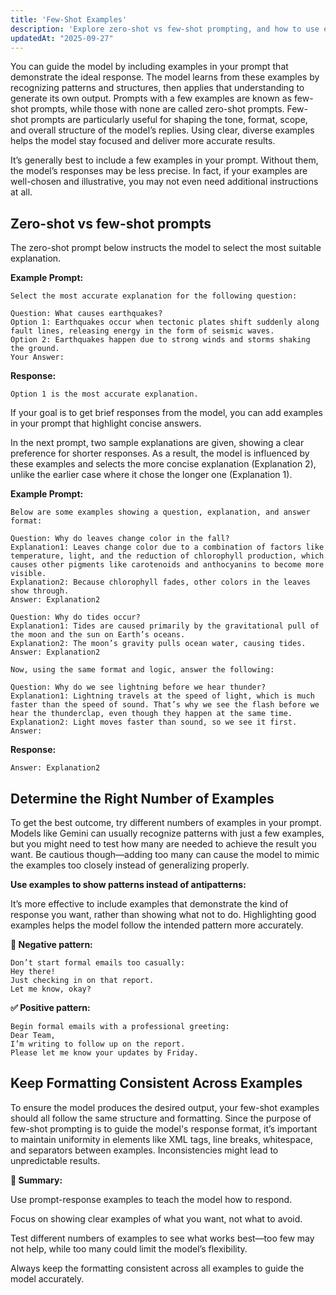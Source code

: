 ```yaml
---
title: 'Few-Shot Examples'
description: 'Explore zero-shot vs few-shot prompting, and how to use examples to teach the model desired output patterns and styles.'
updatedAt: "2025-09-27"
---
```


You can guide the model by including examples in your prompt that demonstrate the ideal response. The model learns from these examples by recognizing patterns and structures, then applies that understanding to generate its own output. Prompts with a few examples are known as few-shot prompts, while those with none are called zero-shot prompts. Few-shot prompts are particularly useful for shaping the tone, format, scope, and overall structure of the model’s replies. Using clear, diverse examples helps the model stay focused and deliver more accurate results.

It’s generally best to include a few examples in your prompt. Without them, the model’s responses may be less precise. In fact, if your examples are well-chosen and illustrative, you may not even need additional instructions at all.

## Zero-shot vs few-shot prompts

The zero-shot prompt below instructs the model to select the most suitable explanation.

**Example Prompt:**

```prompt
Select the most accurate explanation for the following question:

Question: What causes earthquakes?
Option 1: Earthquakes occur when tectonic plates shift suddenly along fault lines, releasing energy in the form of seismic waves.
Option 2: Earthquakes happen due to strong winds and storms shaking the ground.
Your Answer:
```

**Response:**

```response
Option 1 is the most accurate explanation.
```

If your goal is to get brief responses from the model, you can add examples in your prompt that highlight concise answers.

In the next prompt, two sample explanations are given, showing a clear preference for shorter responses. As a result, the model is influenced by these examples and selects the more concise explanation (Explanation 2), unlike the earlier case where it chose the longer one (Explanation 1).

**Example Prompt:**

```prompt
Below are some examples showing a question, explanation, and answer format:

Question: Why do leaves change color in the fall?
Explanation1: Leaves change color due to a combination of factors like temperature, light, and the reduction of chlorophyll production, which causes other pigments like carotenoids and anthocyanins to become more visible.
Explanation2: Because chlorophyll fades, other colors in the leaves show through.
Answer: Explanation2

Question: Why do tides occur?
Explanation1: Tides are caused primarily by the gravitational pull of the moon and the sun on Earth’s oceans.
Explanation2: The moon’s gravity pulls ocean water, causing tides.
Answer: Explanation2

Now, using the same format and logic, answer the following:

Question: Why do we see lightning before we hear thunder?
Explanation1: Lightning travels at the speed of light, which is much faster than the speed of sound. That’s why we see the flash before we hear the thunderclap, even though they happen at the same time.
Explanation2: Light moves faster than sound, so we see it first.
Answer:
```

**Response:**

```response
Answer: Explanation2
```

## Determine the Right Number of Examples

To get the best outcome, try different numbers of examples in your prompt. Models like Gemini can usually recognize patterns with just a few examples, but you might need to test how many are needed to achieve the result you want. Be cautious though—adding too many can cause the model to mimic the examples too closely instead of generalizing properly.

**Use examples to show patterns instead of antipatterns:**

It’s more effective to include examples that demonstrate the kind of response you want, rather than showing what not to do. Highlighting good examples helps the model follow the intended pattern more accurately.

**🚫 Negative pattern:**

```prompt
Don’t start formal emails too casually:
Hey there!
Just checking in on that report.
Let me know, okay?
```

**✅ Positive pattern:**

```prompt
Begin formal emails with a professional greeting:
Dear Team,
I’m writing to follow up on the report.
Please let me know your updates by Friday.
```

## Keep Formatting Consistent Across Examples

To ensure the model produces the desired output, your few-shot examples should all follow the same structure and formatting. Since the purpose of few-shot prompting is to guide the model's response format, it’s important to maintain uniformity in elements like XML tags, line breaks, whitespace, and separators between examples. Inconsistencies might lead to unpredictable results.

**📝 Summary:**

Use prompt-response examples to teach the model how to respond.

Focus on showing clear examples of what you want, not what to avoid.

Test different numbers of examples to see what works best—too few may not help, while too many could limit the model’s flexibility.

Always keep the formatting consistent across all examples to guide the model accurately.
